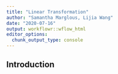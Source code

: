 ```yaml
---
title: "Linear Transformation"
author: "Samantha Marglous, Lijia Wang"
date: "2020-07-16"
output: workflowr::wflow_html
editor_options:
  chunk_output_type: console
---
```


## Introduction

```r

```

